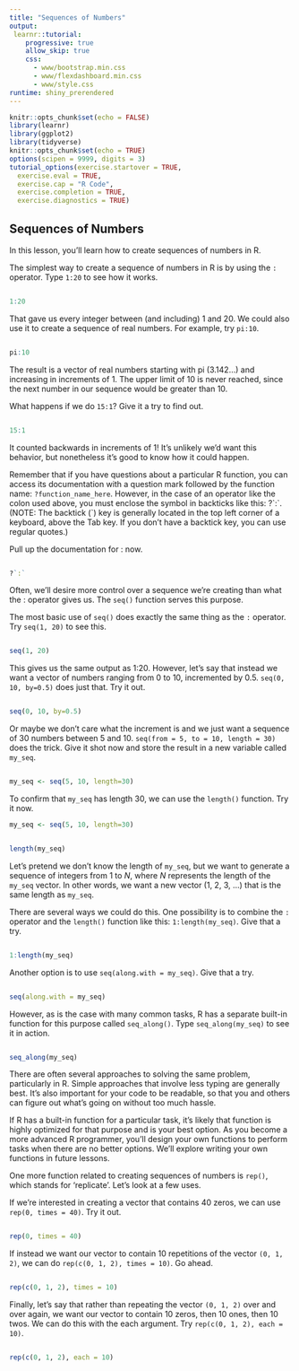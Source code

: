 ```yaml
---
title: "Sequences of Numbers"
output: 
 learnr::tutorial:
    progressive: true
    allow_skip: true
    css:
      - www/bootstrap.min.css
      - www/flexdashboard.min.css
      - www/style.css
runtime: shiny_prerendered
---
```


```r
knitr::opts_chunk$set(echo = FALSE)
library(learnr)
library(ggplot2)
library(tidyverse)
knitr::opts_chunk$set(echo = TRUE)
options(scipen = 9999, digits = 3)
tutorial_options(exercise.startover = TRUE,
  exercise.eval = TRUE, 
  exercise.cap = "R Code",
  exercise.completion = TRUE,
  exercise.diagnostics = TRUE)
```

## Sequences of Numbers
In this lesson, you’ll learn how to create sequences of numbers in R.

The simplest way to create a sequence of numbers in R is by using the `:` operator. Type `1:20` to see how it works.

```r

```
```r
1:20
```

That gave us every integer between (and including) 1 and 20. We could also use it to create a sequence of real numbers. For example, try `pi:10`.

```r

```
```r
pi:10
```

The result is a vector of real numbers starting with pi (3.142…) and increasing in increments of 1. The upper limit of 10 is never reached, since the next number in our sequence would be greater than 10.

What happens if we do `15:1`? Give it a try to find out.

```r

```
```r
15:1
```

It counted backwards in increments of 1! It’s unlikely we’d want this behavior, but nonetheless it’s good to know how it could happen.

Remember that if you have questions about a particular R function, you can access its documentation with a question mark followed by the function name: `?function_name_here`. However, in the case of an operator like the colon used above, you must enclose the symbol in backticks like this: ?\`:\`. (NOTE: The backtick (`) key is generally located in the top left corner of a keyboard, above the Tab key. If you don’t have a backtick key, you can use regular quotes.)

Pull up the documentation for : now.

```r

```
```r
?`:`
```
Often, we’ll desire more control over a sequence we’re creating than what the : operator gives us. The `seq()` function serves this purpose.

The most basic use of `seq()` does exactly the same thing as the `:` operator. Try `seq(1, 20)` to see this.

```r

```
```r
seq(1, 20)
```

This gives us the same output as 1:20. However, let’s say that instead we want a vector of numbers ranging from 0 to 10, incremented by 0.5. `seq(0, 10, by=0.5)` does just that. Try it out.

```r

```
```r
seq(0, 10, by=0.5)
```

Or maybe we don’t care what the increment is and we just want a sequence of 30 numbers between 5 and 10. `seq(from = 5, to = 10, length = 30)` does the trick. Give it shot now and store the result in a new variable called `my_seq`.

```r

```
```r
my_seq <- seq(5, 10, length=30)
```

To confirm that `my_seq` has length 30, we can use the `length()` function. Try it now.

```r
my_seq <- seq(5, 10, length=30)
```
```r

```
```r
length(my_seq)
```

Let’s pretend we don’t know the length of `my_seq`, but we want to generate a sequence of integers from 1 to _N_, where _N_ represents the length of the `my_seq` vector. In other words, we want a new vector (1, 2, 3, …) that is the same length as `my_seq`.

There are several ways we could do this. One possibility is to combine the `:` operator and the `length()` function like this: `1:length(my_seq)`. Give that a try.

```r

```
```r
1:length(my_seq)
```

Another option is to use `seq(along.with = my_seq)`. Give that a try.

```r

```
```r
seq(along.with = my_seq)
```

However, as is the case with many common tasks, R has a separate built-in function for this purpose called `seq_along()`. Type `seq_along(my_seq)` to see it in action.

```r

```
```r
seq_along(my_seq)
```

There are often several approaches to solving the same problem, particularly in R. Simple approaches that involve less typing are generally best. It’s also important for your code to be readable, so that you and others can figure out what’s going on without too much hassle.

If R has a built-in function for a particular task, it’s likely that function is highly optimized for that purpose and is your best option. As you become a more advanced R programmer, you’ll design your own functions to perform tasks when there are no better options. We’ll explore writing your own functions in future lessons.

One more function related to creating sequences of numbers is `rep()`, which stands for ‘replicate’. Let’s look at a few uses.

If we’re interested in creating a vector that contains 40 zeros, we can use `rep(0, times = 40)`. Try it out.

```r

```
```r
rep(0, times = 40)
```

If instead we want our vector to contain 10 repetitions of the vector `(0, 1, 2)`, we can do `rep(c(0, 1, 2), times = 10)`. Go ahead.

```r

```
```r
rep(c(0, 1, 2), times = 10)
```

Finally, let’s say that rather than repeating the vector `(0, 1, 2)` over and over again, we want our vector to contain 10 zeros, then 10 ones, then 10 twos. We can do this with the each argument. Try `rep(c(0, 1, 2), each = 10)`.

```r

```
```r
rep(c(0, 1, 2), each = 10)
```
